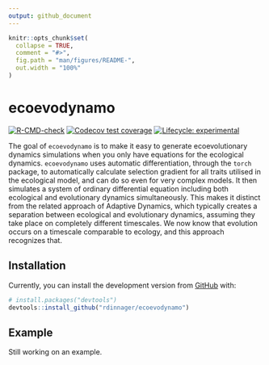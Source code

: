 ```yaml
---
output: github_document
---
```


<!-- README.md is generated from README.Rmd. Please edit that file -->

```r
knitr::opts_chunk$set(
  collapse = TRUE,
  comment = "#>",
  fig.path = "man/figures/README-",
  out.width = "100%"
)
```

# ecoevodynamo

<!-- badges: start -->
[![R-CMD-check](https://github.com/rdinnager/ecoevodynamo/workflows/R-CMD-check/badge.svg)](https://github.com/rdinnager/ecoevodynamo/actions)
[![Codecov test coverage](https://codecov.io/gh/rdinnager/ecoevodynamo/branch/main/graph/badge.svg)](https://codecov.io/gh/rdinnager/ecoevodynamo?branch=main)
[![Lifecycle: experimental](https://img.shields.io/badge/lifecycle-experimental-orange.svg)](https://lifecycle.r-lib.org/articles/stages.html#experimental)
<!-- badges: end -->

The goal of `ecoevodynamo` is to make it easy to generate ecoevolutionary dynamics simulations when you only have equations for the ecological dynamics. `ecoevodynamo` uses automatic differentiation, through the `torch` package, to automatically calculate selection gradient for all traits utilised in the ecological model, and can do so even for very complex models. It then simulates a system of ordinary differential equation including both ecological and evolutionary dynamics simultaneously. This makes it distinct from the related approach of Adaptive Dynamics, which typically creates a separation between ecological and evolutionary dynamics, assuming they take place on completely different timescales. We now know that evolution occurs on a timescale comparable to ecology, and this approach recognizes that.

## Installation

Currently, you can install the development version from [GitHub](https://github.com/) with:

``` r
# install.packages("devtools")
devtools::install_github("rdinnager/ecoevodynamo")
```

## Example

Still working on an example.
